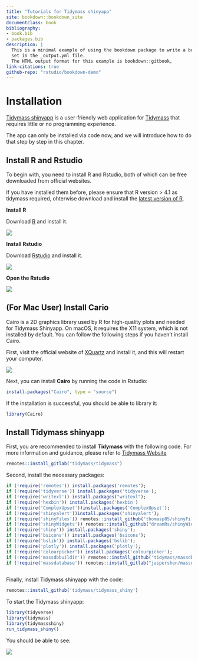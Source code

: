```yaml
--- 
title: "Tutorials for Tidymass shinyapp"
site: bookdown::bookdown_site
documentclass: book
bibliography:
- book.bib
- packages.bib
description: |
  This is a minimal example of using the bookdown package to write a book.
  set in the _output.yml file.
  The HTML output format for this example is bookdown::gitbook,
link-citations: true
github-repo: "rstudio/bookdown-demo"
---
```


# Installation

[Tidymass shinyapp](https://github.com/tidymass/tidymass_shiny){target="_blank"} is a user-friendly web application for [Tidymass](https://www.tidymass.org/){target="_blank"} that requires little or no programming experience.

The app can only be installed via code now, and we will introduce how to do that step by step in this chapter.

## Install R and Rstudio

To begin with, you need to install R and Rstudio, both of which can be free downloaded from official websites.

If you have installed them before, please ensure that R version > 4.1 as tidymass required, ohterwise download and install the [latest version of R](https://cran.r-project.org/mirrors.html){target="_blank"}.

**Install R**

Download [R](https://www.r-project.org/){target="_blank"} and install it. 

![](figures/R_install.png)

**Install Rstudio**

Download [Rstudio](https://posit.co/download/rstudio-desktop/#download){target="_blank"} and install it.

![](figures/Rstudio_install.png)

**Open the Rstudio**

![](figures/Rstudio.png)

## (For Mac User) Install Cario

Cairo is a 2D graphics library used by R for high-quality plots and needed for Tidymass Shinyapp. On macOS, it requires the X11 system, which is not installed by default. You can follow the following steps if you haven't install Cairo.

First, visit the official website of [XQuartz](https://www.xquartz.org/){target="_blank"} and install it, and this will restart your computer.

![](figures/Cairo.png)

Next, you can install **Cairo** by running the code in Rstudio:

```r
install.packages("Cairo", type = "source")
```

If the installation is successful, you should be able to library it:

```r
library(Cairo)
```

## Install Tidymass shinyapp

First, you are recommended to install **Tidymass** with the following code. For more information and guidance, please refer to [Tidymass Website](https://www.tidymass.org/){target="_blank"}

```r
remotes::install_gitlab("tidymass/tidymass")
```

Second, install the necessary packages:

```r
if (!require('remotes')) install.packages('remotes');
if (!require('tidyverse')) install.packages('tidyverse');
if (!require('writexl')) install.packages("writexl");
if (!require('hexbin')) install.packages('hexbin')
if (!require('ComplexUpset'))install.packages('ComplexUpset');
if (!require('shinyalert'))install.packages('shinyalert');
if (!require('shinyFiles')) remotes::install_github('thomasp85/shinyFiles');
if (!require('shinyWidgets')) remotes::install_github("dreamRs/shinyWidgets");
if (!require('shiny')) install.packages('shiny');
if (!require('bsicons')) install.packages('bsicons');
if (!require('bslib')) install.packages('bslib');
if (!require('plotly')) install.packages('plotly');
if (!require('colourpicker')) install.packages('colourpicker');
if (!require('massdbbuildin')) remotes::install_github('tidymass/massdbbuildin') 
if (!require('massdatabase')) remotes::install_gitlab("jaspershen/massdatabase")
  
```

Finally, install Tidymass shinyapp with the code:

```r
remotes::install_github('tidymass/tidymass_shiny')
```


To start the Tidymass shinyapp:

```r
library(tidyverse)
library(tidymass)
library(tidymassshiny)
run_tidymass_shiny()
```

You should be able to see:

![](figures/shinyapp.png)




